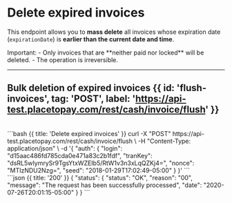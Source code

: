 

# Delete expired invoices

This endpoint allows you to **mass delete** all invoices whose expiration date (`expirationDate`) is **earlier than the current date and time**.

<Note>
Important:
- Only invoices that are **neither paid nor locked** will be deleted.
- The operation is irreversible.
</Note>

---

## Bulk deletion of expired invoices {{ id: 'flush-invoices', tag: 'POST', label: 'https://api-test.placetopay.com/rest/cash/invoice/flush' }}

<Row>
  <Col>
    <ApiReader
      path="/flush"
      method="POST"
      api={props.refs}
    />
  </Col>
  <Col sticky>
    <br />
   <CodeGroup title="Delete expired invoices" tag="POST" label="/rest/cash/invoice/flush">
     ```bash {{ title: 'Delete expired invoices' }}
     curl -X "POST" https://api-test.placetopay.com/rest/cash/invoice/flush \
     -H "Content-Type: application/json" \
     -d '{
        "auth": {
          "login": "d15aac486fd785cda0e471a83c2b1fdf",
          "tranKey": "dsRL5wIymrySr9TgsYtxWZEIb5/RtW1v3n3xLqQZKj4=",
          "nonce": "MTIzNDU2Nzg=",
          "seed": "2018-01-29T17:02:49-05:00"
        }
      }'
      ```
    </CodeGroup>
  </Col>
</Row>

<Row>
  <Col>
    <ApiReader
      path="/flush"
      method="post"
      type="response"
      api={props.refs}
    />
  </Col>
  <Col sticky>
    <br />
    <CodeGroup title="Response">
      ```json {{ title: '200' }}
      {
        "status": {
          "status": "OK",
          "reason": "00",
          "message": "The request has been successfully processed",
          "date": "2020-07-26T20:01:15-05:00"
        }
      }
      ```
    </CodeGroup>
  </Col>
</Row>

